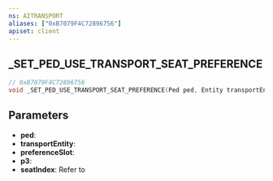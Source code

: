 ```yaml
---
ns: AITRANSPORT
aliases: ["0xB7079F4C72896756"]
apiset: client
---
```

## _SET_PED_USE_TRANSPORT_SEAT_PREFERENCE

```c
// 0xB7079F4C72896756
void _SET_PED_USE_TRANSPORT_SEAT_PREFERENCE(Ped ped, Entity transportEntity, int preferenceSlot, int p3, int seatIndex);
```


## Parameters
* **ped**:
* **transportEntity**:
* **preferenceSlot**:
* **p3**:
* **seatIndex**: Refer to <EmbeddedEnum name="eVehicleSeat" />
